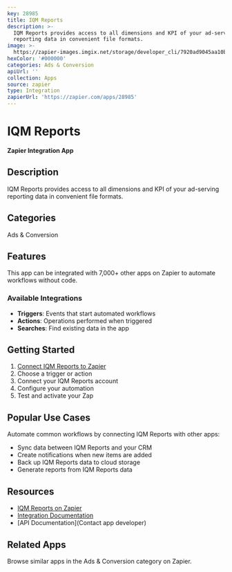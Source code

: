 ```yaml
---
key: 28985
title: IQM Reports
description: >-
  IQM Reports provides access to all dimensions and KPI of your ad-serving
  reporting data in convenient file formats.
image: >-
  https://zapier-images.imgix.net/storage/developer_cli/7920ad9045aa10b2ef34180635753595_2.png?auto=format%2Ccompress&ixlib=python-3.0.0&q=50
hexColor: '#000000'
categories: Ads & Conversion
apiUrl: ''
collection: Apps
source: zapier
type: Integration
zapierUrl: 'https://zapier.com/apps/28985'
---
```

# IQM Reports

**Zapier Integration App**

## Description

IQM Reports provides access to all dimensions and KPI of your ad-serving reporting data in convenient file formats.

## Categories

Ads & Conversion

## Features

This app can be integrated with 7,000+ other apps on Zapier to automate workflows without code.

### Available Integrations

- **Triggers**: Events that start automated workflows
- **Actions**: Operations performed when triggered
- **Searches**: Find existing data in the app

## Getting Started

1. [Connect IQM Reports to Zapier](https://zapier.com/apps/28985)
2. Choose a trigger or action
3. Connect your IQM Reports account
4. Configure your automation
5. Test and activate your Zap

## Popular Use Cases

Automate common workflows by connecting IQM Reports with other apps:

- Sync data between IQM Reports and your CRM
- Create notifications when new items are added
- Back up IQM Reports data to cloud storage
- Generate reports from IQM Reports data

## Resources

- [IQM Reports on Zapier](https://zapier.com/apps/28985)
- [Integration Documentation](https://zapier.com/apps/28985/integrations)
- [API Documentation](Contact app developer)

## Related Apps

Browse similar apps in the Ads & Conversion category on Zapier.
